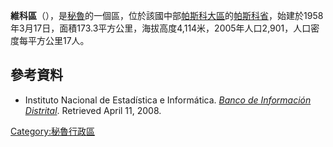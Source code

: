 '''維科區'''（{{lang-es|Distrito de Vicco}}），是[[秘魯|秘魯]]的一個區，位於該國中部[[帕斯科大區|帕斯科大區]]的[[帕斯科省|帕斯科省]]，始建於1958年3月17日，面積173.3平方公里，海拔高度4,114米，2005年人口2,901，人口密度每平方公里17人。

==參考資料==
*{{es icon}} Instituto Nacional de Estadística e Informática. ''[https://web.archive.org/web/20080423164200/http://desa.inei.gob.pe/mapas/bid/ Banco de Información Distrital]''. Retrieved April 11, 2008.

{{Peru-geo-stub}}
[[Category:秘魯行政區|Category:秘魯行政區]]